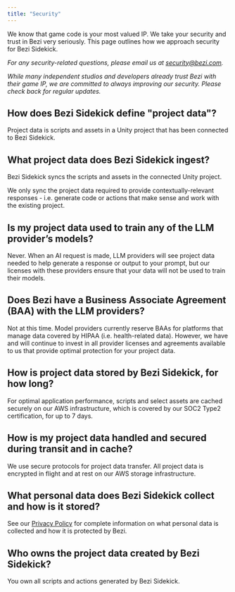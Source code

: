 ```yaml
---
title: "Security"
---
```


We know that game code is your most valued IP. We take your security and trust in Bezi very seriously. This page outlines how we approach security for Bezi Sidekick.

*For any security-related questions, please email us at* [*security@bezi.com*](mailto:security@bezi.com)*.*

*While many independent studios and developers already trust Bezi with their game IP, we are committed to always improving our security. Please check back for regular updates.*

## **How does Bezi Sidekick define "project data"?**

Project data is scripts and assets in a Unity project that has been connected to Bezi Sidekick.&#x20;

## **What project data does Bezi Sidekick ingest?**

Bezi Sidekick syncs the scripts and assets in the connected Unity project.

We only sync the project data required to provide contextually-relevant responses - i.e. generate code or actions that make sense and work with the existing project.

## **Is my project data used to train any of the LLM provider’s models?**

Never. When an AI request is made, LLM providers will see project data needed to help generate a response or output to your prompt, but our licenses with these providers ensure that your data will not be used to train their models.

## **Does Bezi have a Business Associate Agreement (BAA) with the LLM providers?**

Not at this time. Model providers currently reserve BAAs for platforms that manage data covered by HIPAA (i.e. health-related data). However, we have and will continue to invest in all provider licenses and agreements available to us that provide optimal protection for your project data.

## **How is project data stored by Bezi Sidekick, for how long?**

For optimal application performance, scripts and select assets are cached securely on our AWS infrastructure, which is covered by our SOC2 Type2 certification, for up to 7 days.

## **How is my project data handled and secured during transit and in cache?**

We use secure protocols for project data transfer. All project data is encrypted in flight and at rest on our AWS storage infrastructure.

## **What personal data does Bezi Sidekick collect and how is it stored?**

See our [Privacy Policy](https://www.bezi.com/privacy-policy) for complete information on what personal data is collected and how it is protected by Bezi.

## **Who owns the project data created by Bezi Sidekick?**

You own all scripts and actions generated by Bezi Sidekick.